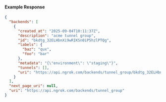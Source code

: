 
#### Example Response

```json
{
  "backends": [
    {
      "created_at": "2025-09-04T10:11:37Z",
      "description": "acme tunnel group",
      "id": "bkdtg_32ELHbnXi9wRIKSn0iP5hzlPTQg",
      "labels": {
        "baz": "qux",
        "foo": "bar"
      },
      "metadata": "{\"environment\": \"staging\"}",
      "tunnels": [],
      "uri": "https://api.ngrok.com/backends/tunnel_group/bkdtg_32ELHbnXi9wRIKSn0iP5hzlPTQg"
    }
  ],
  "next_page_uri": null,
  "uri": "https://api.ngrok.com/backends/tunnel_group"
}
```
